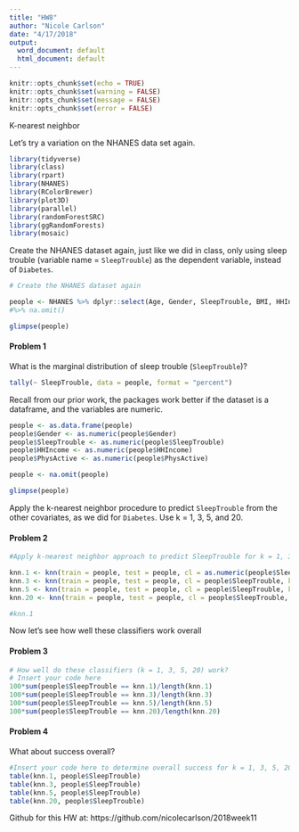 ```yaml
---
title: "HW8"
author: "Nicole Carlson"
date: "4/17/2018"
output:
  word_document: default
  html_document: default
---
```



```r
knitr::opts_chunk$set(echo = TRUE)
knitr::opts_chunk$set(warning = FALSE)
knitr::opts_chunk$set(message = FALSE)
knitr::opts_chunk$set(error = FALSE)
```

K-nearest neighbor

Let's try a variation on the NHANES data set again.

```r
library(tidyverse)
library(class)
library(rpart)
library(NHANES)
library(RColorBrewer)
library(plot3D)
library(parallel)
library(randomForestSRC)
library(ggRandomForests)
library(mosaic)

```

Create the NHANES dataset again, just like we did in class, only using sleep trouble (variable name = `SleepTrouble`) as the dependent variable, instead of `Diabetes`. 
```r
# Create the NHANES dataset again

people <- NHANES %>% dplyr::select(Age, Gender, SleepTrouble, BMI, HHIncome, PhysActive) 
#%>% na.omit()

glimpse(people)
```

#### Problem 1

What is the marginal distribution of sleep trouble (`SleepTrouble`)?

```r

tally(~ SleepTrouble, data = people, format = "percent")

```

Recall from our prior work, the packages work better if the dataset is a dataframe, and the variables are numeric.

```r

people <- as.data.frame(people)
people$Gender <- as.numeric(people$Gender)
people$SleepTrouble <- as.numeric(people$SleepTrouble)
people$HHIncome <- as.numeric(people$HHIncome)
people$PhysActive <- as.numeric(people$PhysActive)

people <- na.omit(people)

glimpse(people)

```

Apply the k-nearest neighbor procedure to predict `SleepTrouble` from the other covariates, as we did for `Diabetes`. Use k = 1, 3, 5, and 20.

#### Problem 2

```r

#Apply k-nearest neighbor approach to predict SleepTrouble for k = 1, 3, 5, 20

knn.1 <- knn(train = people, test = people, cl = as.numeric(people$SleepTrouble), k = 1)
knn.3 <- knn(train = people, test = people, cl = people$SleepTrouble, k = 3)
knn.5 <- knn(train = people, test = people, cl = people$SleepTrouble, k = 5)
knn.20 <- knn(train = people, test = people, cl = people$SleepTrouble, k = 20)

#knn.1

```

Now let's see how well these classifiers work overall

#### Problem 3

```r

# How well do these classifiers (k = 1, 3, 5, 20) work?
# Insert your code here
100*sum(people$SleepTrouble == knn.1)/length(knn.1)
100*sum(people$SleepTrouble == knn.3)/length(knn.3)
100*sum(people$SleepTrouble == knn.5)/length(knn.5)
100*sum(people$SleepTrouble == knn.20)/length(knn.20)
```

#### Problem 4

What about success overall?

```r

#Insert your code here to determine overall success for k = 1, 3, 5, 20
table(knn.1, people$SleepTrouble)
table(knn.3, people$SleepTrouble)
table(knn.5, people$SleepTrouble)
table(knn.20, people$SleepTrouble)
```
Github for this HW at: https://github.com/nicolecarlson/2018week11

